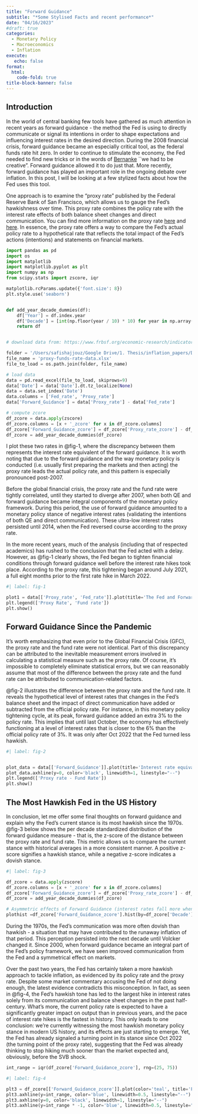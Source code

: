 ```yaml
---
title: "Forward Guidance"
subtitle: "*Some Stylised Facts and recent performance*"
date: "04/16/2023"
#draft: true
categories:
  - Monetary Policy
  - Macroeconomics
  - Inflation  
execute:
   echo: false
format:
  html:
    code-fold: true   
title-block-banner: false
---
```


## Introduction

In the world of central banking few tools have gathered as much attention in recent years as forward guidance - the method the Fed is using to directly communicate or signal its intentions in order to shape expectations and influencing interest rates in the desired direction. During the 2008 financial crisis, forward guidance became an especially critical tool, as the federal funds rate hit zero. In order to continue to stimulate the economy, the Fed needed to find new tricks or in the words of [Bernanke](https://www.amazon.co.uk/21st-Century-Monetary-Policy-Inflation/dp/1324020466/ref=sr_1_1?adgrpid=1172080352962224&hvadid=73255235197595&hvbmt=be&hvdev=c&hvlocphy=4923&hvnetw=o&hvqmt=e&hvtargid=kwd-73255197392577%3Aloc-188&hydadcr=18495_2211395&keywords=21st+century+monetary+policy&qid=1681764141&sr=8-1) ``we had to be creative". Forward guidance allowed it to do just that. More recently, forward guidance has played an important role in the ongoing debate over inflation. In this post, I will be looking at a few stylized facts about how the Fed uses this tool.

One approach is to examine the "proxy rate" published by the Federal Reserve Bank of San Francisco, which allows us to gauge the Fed's hawkishness over time. This proxy rate combines the policy rate with the interest rate effects of both balance sheet changes and direct communication. You can find more information on the proxy rate [here](https://www.frbsf.org/economic-research/indicators-data/proxy-funds-rate/) and [here](https://www.frbsf.org/economic-research/publications/economic-letter/2022/november/monetary-policy-stance-is-tighter-than-federal-funds-rate/). In essence, the proxy rate offers a way to compare the Fed's actual policy rate to a hypothetical rate that reflects the total impact of the Fed's actions (intentions) and statements on financial markets.

```python

import pandas as pd
import os
import matplotlib
import matplotlib.pyplot as plt
import numpy as np
from scipy.stats import zscore, iqr

matplotlib.rcParams.update({'font.size': 8})
plt.style.use('seaborn')


def add_year_decade_dummies(df):
    df['Year'] = df.index.year
    df['Decade'] = [int(np.floor(year / 10) * 10) for year in np.array(df["Year"])]
    return df


# download data from: https://www.frbsf.org/economic-research/indicators-data/proxy-funds-rate/

folder = '/Users/safishajjouz/Google Drive/1. Thesis/inflation_papers/Data'
file_name = 'proxy-funds-rate-data.xlsx'
file_to_load = os.path.join(folder, file_name)

# load data
data = pd.read_excel(file_to_load, skiprows=9)
data['Date'] = data['Date'].dt.tz_localize(None)
data = data.set_index('Date')
data.columns = ['Fed_rate', 'Proxy_rate']
data['Forward_Guidance'] = data['Proxy_rate'] - data['Fed_rate']

# compute zcore 
df_zcore = data.apply(zscore)
df_zcore.columns = [x + '_zcore' for x in df_zcore.columns]
df_zcore['Forward_Guidance_zcore'] = df_zcore['Proxy_rate_zcore'] - df_zcore['Fed_rate_zcore']
df_zcore = add_year_decade_dummies(df_zcore)
```

I plot these two rates in @fig-1, where the discrepancy between them represents the interest rate equivalent of the forward guidance. It is worth noting that due to the forward guidance and the way monetary policy is conducted (i.e. usually first preparing the markets and then acting) the proxy rate leads the actual policy rate, and this pattern is especially pronounced post-2007.

Before the global financial crisis, the proxy rate and the fund rate were tightly correlated, until they started to diverge after 2007, when both QE and forward guidance became integral components of the monetary policy framework. During this period, the use of forward guidance amounted to a monetary policy stance of negative interest rates (validating the intentions of both QE and direct communication). These ultra-low interest rates persisted until 2014, when the Fed reversed course according to the proxy rate.

In the more recent years, much of the analysis (including that of respected academics) has rushed to the conclusion that the Fed acted with a delay. However, as @fig-1 clearly shows, the Fed began to tighten financial conditions through forward guidance well before the interest rate hikes took place. According to the proxy rate, this tightening began around July 2021, a full eight months prior to the first rate hike in March 2022.

```python
#| label: fig-1

plot1 = data[['Proxy_rate', 'Fed_rate']].plot(title='The Fed and Forward Guidance')
plt.legend(['Proxy Rate', 'Fund rate'])
plt.show()
```

## Forward Guidance Since the Pandemic

It's worth emphasizing that even prior to the Global Financial Crisis (GFC), the proxy rate and the fund rate were not identical. Part of this discrepancy can be attributed to the inevitable measurement errors involved in calculating a statistical measure such as the proxy rate. Of course, it's impossible to completely eliminate statistical errors, but we can reasonably assume that most of the difference between the proxy rate and the fund rate can be attributed to communication-related factors.

@fig-2 illustrates the difference between the proxy rate and the fund rate. It reveals the hypothetical level of interest rates that changes in the Fed’s balance sheet and the impact of direct communication have added or subtracted from the official policy rate. For instance, in this monetary policy tightening cycle, at its peak, forward guidance added an extra 3% to the policy rate. This implies that until last October, the economy has effectively functioning at a level of interest rates that is closer to the 6% than the official policy rate of 3%. It was only after Oct 2022 that the Fed turned less hawkish. 

```python
#| label: fig-2


plot_data = data[['Forward_Guidance']].plot(title='Interest rate equivalence of Forward Guidance')
plot_data.axhline(y=0, color='black', linewidth=1, linestyle="--")
plt.legend(['Proxy rate - Fund Rate'])
plt.show()
```

## The Most Hawkish Fed in the US History

In conclusion, let me offer some final thoughts on forward guidance and explain why the Fed’s current stance is its most hawkish since the 1970s. @fig-3 below shows the per decade standardized distribution of the forward guidance measure - that is, the z-score of the distance between the proxy rate and fund rate. This metric allows us to compare the current stance with historical averages in a more consistent manner. A positive z-score signifies a hawkish stance, while a negative z-score indicates a dovish stance.

```python
#| label: fig-3

df_zcore = data.apply(zscore)
df_zcore.columns = [x + '_zcore' for x in df_zcore.columns]
df_zcore['Forward_Guidance_zcore'] = df_zcore['Proxy_rate_zcore'] - df_zcore['Fed_rate_zcore']
df_zcore = add_year_decade_dummies(df_zcore)

# Asymmetric effects of Forward Guidance (interest rates fall more when Hawkish raise less when Dovish)
plothist =df_zcore['Forward_Guidance_zcore'].hist(by=df_zcore['Decade'], bins=10)
```

During the 1970s, the Fed’s communication was more often dovish than hawkish - a situation that may have contributed to the runaway inflation of that period. This perception persisted into the next decade until Volcker changed it. Since 2000, when forward guidance became an integral part of the Fed’s policy framework, we have seen improved communication from the Fed and a symmetrical effect on markets.

Over the past two years, the Fed has certainly taken a more hawkish approach to tackle inflation, as evidenced by its policy rate and the proxy rate. Despite some market commentary accusing the Fed of not doing enough, the latest evidence contradicts this misconception. In fact, as seen in @fig-4, the Fed's hawkish tone has led to the largest hike in interest rates solely from its communication and balance sheet changes in the past half-century. What's more, the current policy rate is expected to have a significantly greater impact on output than in previous years, and the pace of interest rate hikes is the fastest in history. This only leads to one conclusion: we're currently witnessing the most hawkish monetary policy stance in modern US history, and its effects are just starting to emerge. Yet, the Fed has already signaled a turning point in its stance since Oct 2022 (the turning point of the proxy rate), suggesting that the Fed was already thinking to stop hiking much sooner than the market expected and, obviously, before the SVB shock. 

```python
int_range = iqr(df_zcore['Forward_Guidance_zcore'], rng=(25, 75))
```


```python
#| label: fig-4

plt3 = df_zcore[['Forward_Guidance_zcore']].plot(color='teal', title='Forward Guidance (zscore)')
plt3.axhline(y=int_range, color='blue', linewidth=0.5, linestyle="--")
plt3.axhline(y=0, color='black', linewidth=1, linestyle="--")
plt3.axhline(y=int_range * -1, color='blue', linewidth=0.5, linestyle="--")

```


